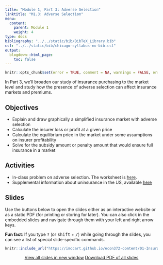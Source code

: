 ```yaml
---
title: "Module 1, Part 3: Adverse Selection"
linktitle: "M1.3: Adverse Selection"
menu:
  content:
    parent: Module 1
    weight: 4
type: docs
bibliography: "../../static/bib/BibTeX_Library.bib"
csl: "../../static/bib/chicago-syllabus-no-bib.csl"
output:
  blogdown::html_page:
    toc: false
---
```


```r
knitr::opts_chunk$set(error = TRUE, comment = NA, warnings = FALSE, errors = FALSE, messages = FALSE, tidy = FALSE, echo = FALSE)
```

In Part 3, we'll broaden our study of insurance purchasing to the market level and study how the presence of adverse selection can affect insurance markets and premiums.

## Objectives
- Explain and draw graphically a simplified insurance market with adverse selection
- Calculate the insurer loss or profit at a given price
- Calculate the equilibrium price in the market under some assumptions on insurer profitability
- Solve for the subsidy amount or penalty amount that would ensure full insurance in a market
 
## Activities
- In-class problem on adverse selection. The worksheet is [here](/resource/wksheet3.html).
- Supplemental information about uninsurance in the US, available [here](https://imccart.github.io/econ372-content/01-Insurance/preclass-04.html)


## Slides
Use the buttons below to open the slides either as an interactive website or as a static PDF (for printing or storing for later). You can also click in the embedded slides and navigate through them with your left and right arrow keys.

:::fyi
**Fun fact**: If you type <kbd>?</kbd> (or <kbd>shift</kbd> + <kbd>/</kbd>) while going through the slides, you can see a list of special slide-specific commands.
:::

<center>

```r
knitr::include_url("https://imccart.github.io/econ372-content/01-Insurance/01-insurance3.html")
```


<p><a class="btn btn-primary btn-lg" target="_blank" href="https://imccart.github.io/econ372-content/01-Insurance/01-insurance3.html"><i class="fas fa-external-link-alt"></i> View all slides in new window</a> <a class="btn btn-primary btn-lg" target="_blank" href="https://imccart.github.io/econ372-content/01-Insurance/01-insurance3.pdf" role="button"><i class="far fa-file-pdf"></i> Download PDF of all slides</a></p>

</center>
    

    